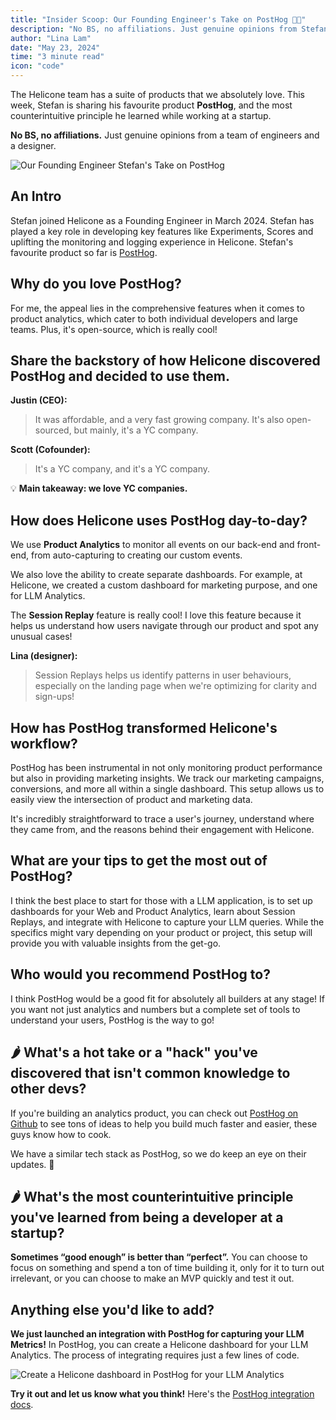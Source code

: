 ```yaml
---
title: "Insider Scoop: Our Founding Engineer's Take on PostHog 🦔🔥"
description: "No BS, no affiliations. Just genuine opinions from Stefan, our founding engineer."
author: "Lina Lam"
date: "May 23, 2024"
time: "3 minute read"
icon: "code"
---
```


The Helicone team has a suite of products that we absolutely love. This week, Stefan is sharing his favourite product **PostHog**, and the most counterintuitive principle he learned while working at a startup.  

**No BS, no affiliations.** Just genuine opinions from a team of engineers and a designer. 

![Our Founding Engineer Stefan's Take on PostHog](/assets/blog/stefan-posthog/posthog-cover.png)


## An Intro

Stefan joined Helicone as a Founding Engineer in March 2024. Stefan has played a key role in developing key features like Experiments, Scores and uplifting the monitoring and logging experience in Helicone. Stefan's favourite product so far is  <a href="https://posthog.com/about" target="_blank" rel="noopener noreferrer">PostHog</a>. 


## Why do you love PostHog? 

For me, the appeal lies in the comprehensive features when it comes to product analytics, which cater to both individual developers and large teams. Plus, it's open-source, which is really cool!


## Share the backstory of how Helicone discovered PostHog and decided to use them. 

**Justin (CEO):** 
> It was affordable, and a very fast growing company. It's also open-sourced, but mainly, it's a YC company. 


**Scott (Cofounder):** 
> It's a YC company, and it's a YC company. 

💡 **Main takeaway: we love YC companies.**


## How does Helicone uses PostHog day-to-day?

We use **Product Analytics** to monitor all events on our back-end and front-end, from auto-capturing to creating our custom events. 

We also love the ability to create separate dashboards. For example, at Helicone, we created a custom dashboard for marketing purpose, and one for LLM Analytics. 

The **Session Replay** feature is really cool! I love this feature because it helps us understand how users navigate through our product and spot any unusual cases!

**Lina (designer):** 
> Session Replays helps us identify patterns in user behaviours, especially on the landing page when we're optimizing for clarity and sign-ups! 


## How has PostHog transformed Helicone's workflow?

PostHog has been instrumental in not only monitoring product performance but also in providing marketing insights. We track our marketing campaigns, conversions, and more all within a single dashboard. This setup allows us to easily view the intersection of product and marketing data. 

It's incredibly straightforward to trace a user's journey, understand where they came from, and the reasons behind their engagement with Helicone.


## What are your tips to get the most out of PostHog?

I think the best place to start for those with a LLM application, is to set up dashboards for your Web and Product Analytics, learn about Session Replays, and integrate with Helicone to capture your LLM queries. While the specifics might vary depending on your product or project, this setup will provide you with valuable insights from the get-go.


## Who would you recommend PostHog to?

I think PostHog would be a good fit for absolutely all builders at any stage! If you want not just analytics and numbers but a complete set of tools to understand your users, PostHog is the way to go!



## 🌶️ What's a hot take or a "hack" you've discovered that isn't common knowledge to other devs?

If you're building an analytics product, you can check out <a href="https://github.com/PostHog/posthog" target="_blank" rel="noopener noreferrer">PostHog on Github</a> to see tons of ideas to help you build much faster and easier, these guys know how to cook.




We have a similar tech stack as PostHog, so we do keep an eye on their updates. 👀



## 🌶️ What's the most counterintuitive principle you've learned from being a developer at a startup?

**Sometimes “good enough” is better than “perfect”.** You can choose to focus on something and spend a ton of time building it, only for it to turn out irrelevant, or you can choose to make an MVP quickly and test it out. 


## Anything else you'd like to add?

**We just launched an integration with PostHog for capturing your LLM Metrics!** In PostHog, you can create a Helicone dashboard for your LLM Analytics. The process of integrating requires just a few lines of code. 

![Create a Helicone dashboard in PostHog for your LLM Analytics](/assets/blog/stefan-posthog/posthog.png)




**Try it out and let us know what you think!** Here's the [PostHog integration docs](https://docs.helicone.ai/getting-started/integration-method/posthog).